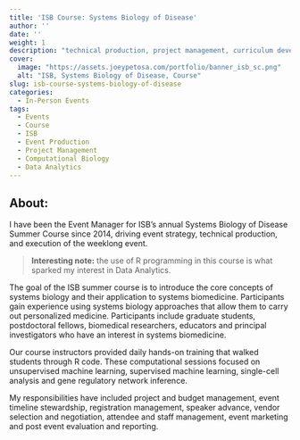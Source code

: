 ```yaml
---
title: 'ISB Course: Systems Biology of Disease'
author: ''
date: ''
weight: 1
description: "technical production, project management, curriculum development, intro to R"
cover:
  image: "https://assets.joeypetosa.com/portfolio/banner_isb_sc.png"
  alt: "ISB, Systems Biology of Disease, Course"
slug: isb-course-systems-biology-of-disease
categories:
  - In-Person Events
tags:
  - Events
  - Course
  - ISB
  - Event Production
  - Project Management
  - Computational Biology
  - Data Analytics
---
```


## About:
I have been the Event Manager for ISB's annual Systems Biology of Disease Summer 
Course since 2014, driving event strategy, technical production, and execution 
of the weeklong event.  

>**Interesting note:** the use of R programming in this course is what sparked my 
interest in Data Analytics.

The goal of the ISB summer course  is to introduce the core concepts of systems 
biology and their application to systems biomedicine. Participants gain 
experience using systems biology approaches that allow them to carry out 
personalized medicine. Participants include graduate students, postdoctoral 
fellows, biomedical researchers, educators and principal investigators who have 
an interest in systems biomedicine.  

Our course instructors provided daily hands-on training that walked students 
through R code. These computational sessions focused on unsupervised machine 
learning, supervised machine learning, single-cell analysis and gene regulatory 
network inference.  

My responsibilities have included project and budget management, event timeline 
stewardship, registration management, speaker advance, vendor selection and 
negotiation, attendee and staff management, event marketing and post event 
evaluation and reporting.  
